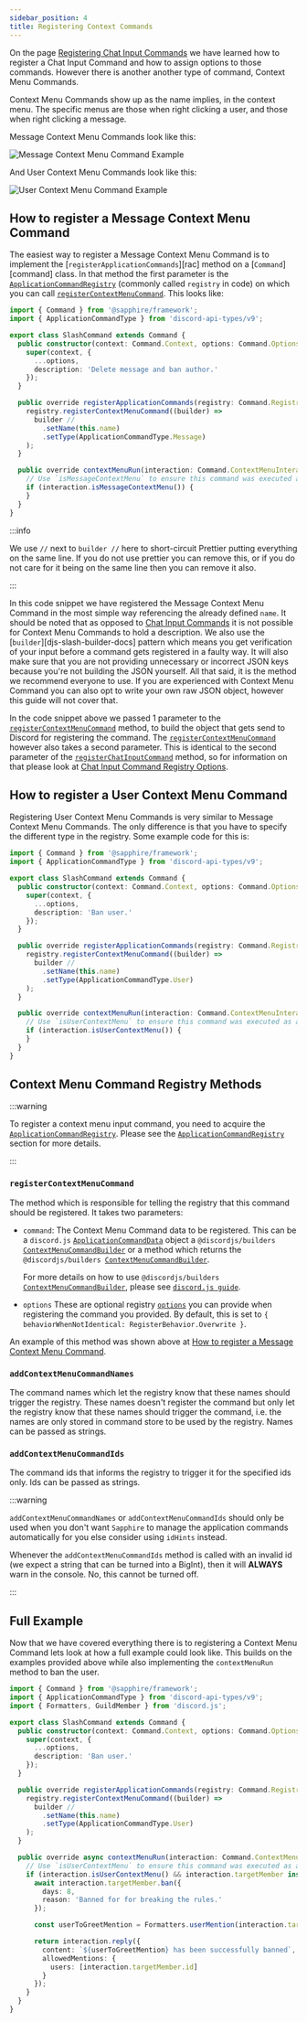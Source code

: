 ```yaml
---
sidebar_position: 4
title: Registering Context Commands
---
```


On the page [Registering Chat Input Commands][rcic] we have learned how to register a Chat Input Command and how to
assign options to those commands. However there is another another type of command, Context Menu Commands.

Context Menu Commands show up as the name implies, in the context menu. The specific menus are those when right clicking
a user, and those when right clicking a message.

Message Context Menu Commands look like this:

![Message Context Menu Command Example](./message-context-menu-command.png)

And User Context Menu Commands look like this:

![User Context Menu Command Example](./user-context-menu-command.png)

## How to register a Message Context Menu Command

The easiest way to register a Message Context Menu Command is to implement the [`registerApplicationCommands`][rac]
method on a [`Command`][command] class. In that method the first parameter is the [`ApplicationCommandRegistry`][acr]
(commonly called `registry` in code) on which you can call [`registerContextMenuCommand`][rcmc]. This looks like:

```typescript ts2esm2cjs|{8,11-17}|{8,11-17}
import { Command } from '@sapphire/framework';
import { ApplicationCommandType } from 'discord-api-types/v9';

export class SlashCommand extends Command {
  public constructor(context: Command.Context, options: Command.Options) {
    super(context, {
      ...options,
      description: 'Delete message and ban author.'
    });
  }

  public override registerApplicationCommands(registry: Command.Registry) {
    registry.registerContextMenuCommand((builder) =>
      builder //
        .setName(this.name)
        .setType(ApplicationCommandType.Message)
    );
  }

  public override contextMenuRun(interaction: Command.ContextMenuInteraction) {
    // Use `isMessageContextMenu` to ensure this command was executed as a Message Context Menu Command.
    if (interaction.isMessageContextMenu()) {
    }
  }
}
```

:::info

We use `//` next to `builder //` here to short-circuit Prettier putting everything on the same line. If you do not use
prettier you can remove this, or if you do not care for it being on the same line then you can remove it also.

:::

In this code snippet we have registered the Message Context Menu Command in the most simple way referencing the already
defined `name`. It should be noted that as opposed to [Chat Input Commands][rcic] it is not possible for Context Menu
Commands to hold a description. We also use the [`builder`][djs-slash-builder-docs] pattern which means you get
verification of your input before a command gets registered in a faulty way. It will also make sure that you are not
providing unnecessary or incorrect JSON keys because you're not building the JSON yourself. All that said, it is the
method we recommend everyone to use. If you are experienced with Context Menu Command you can also opt to write your own
raw JSON object, however this guide will not cover that.

In the code snippet above we passed 1 parameter to the [`registerContextMenuCommand`][rcmc] method, to build the object
that gets send to Discord for registering the command. The [`registerContextMenuCommand`][rcmc] however also takes a
second parameter. This is identical to the second parameter of the [`registerChatInputCommand`][rcic] method, so for
information on that please look at [Chat Input Command Registry Options][cicro].

## How to register a User Context Menu Command

Registering User Context Menu Commands is very similar to Message Context Menu Commands. The only difference is that you
have to specify the different type in the registry. Some example code for this is:

```typescript ts2esm2cjs|{8,11-17}|{8,11-17}
import { Command } from '@sapphire/framework';
import { ApplicationCommandType } from 'discord-api-types/v9';

export class SlashCommand extends Command {
  public constructor(context: Command.Context, options: Command.Options) {
    super(context, {
      ...options,
      description: 'Ban user.'
    });
  }

  public override registerApplicationCommands(registry: Command.Registry) {
    registry.registerContextMenuCommand((builder) =>
      builder //
        .setName(this.name)
        .setType(ApplicationCommandType.User)
    );
  }

  public override contextMenuRun(interaction: Command.ContextMenuInteraction) {
    // Use `isUserContextMenu` to ensure this command was executed as a User Context Menu Command.
    if (interaction.isUserContextMenu()) {
    }
  }
}
```

## Context Menu Command Registry Methods

:::warning

To register a context menu input command, you need to acquire the [`ApplicationCommandRegistry`][acr]. Please see the
[`ApplicationCommandRegistry`][aaacr] section for more details.

:::

### `registerContextMenuCommand`

The method which is responsible for telling the registry that this command should be registered. It takes two
parameters:

- `command`: The Context Menu Command data to be registered. This can be a `discord.js`
  [`ApplicationCommandData`][djs-command-data-docs] object a `@discordjs/builders`
  [`ContextMenuCommandBuilder`][djs-context-menu-command-builder-docs] or a method which returns the
  `@discordjs/builders `[`ContextMenuCommandBuilder`][djs-context-menu-command-builder-docs].

  For more details on how to use
  `@discordjs/builders `[`ContextMenuCommandBuilder`][djs-context-menu-command-builder-docs], please see
  [`discord.js guide`][djs-context-menu-command-builder-docs].

- `options` These are optional registry [`options`][cicro] you can provide when registering the command you provided. By
  default, this is set to `{ behaviorWhenNotIdentical: RegisterBehavior.Overwrite }`.

An example of this method was shown above at [How to register a Message Context Menu Command][inner-ref-how-to].

### `addContextMenuCommandNames`

The command names which let the registry know that these names should trigger the registry. These names doesn't register
the command but only let the registry know that these names should trigger the command, i.e. the names are only stored
in command store to be used by the registry. Names can be passed as strings.

### `addContextMenuCommandIds`

The command ids that informs the registry to trigger it for the specified ids only. Ids can be passed as strings.

:::warning

`addContextMenuCommandNames` or `addContextMenuCommandIds` should only be used when you don't want `Sapphire` to manage
the application commands automatically for you else consider using `idHints` instead.

Whenever the `addContextMenuCommandIds` method is called with an invalid id (we expect a string that can be turned into
a BigInt), then it will **ALWAYS** warn in the console. No, this cannot be turned off.

:::

## Full Example

Now that we have covered everything there is to registering a Context Menu Command lets look at how a full example could
look like. This builds on the examples provided above while also implementing the `contextMenuRun` method to ban the
user.

```typescript ts2esm2cjs
import { Command } from '@sapphire/framework';
import { ApplicationCommandType } from 'discord-api-types/v9';
import { Formatters, GuildMember } from 'discord.js';

export class SlashCommand extends Command {
  public constructor(context: Command.Context, options: Command.Options) {
    super(context, {
      ...options,
      description: 'Ban user.'
    });
  }

  public override registerApplicationCommands(registry: Command.Registry) {
    registry.registerContextMenuCommand((builder) =>
      builder //
        .setName(this.name)
        .setType(ApplicationCommandType.User)
    );
  }

  public override async contextMenuRun(interaction: Command.ContextMenuInteraction) {
    // Use `isUserContextMenu` to ensure this command was executed as a User Context Menu Command.
    if (interaction.isUserContextMenu() && interaction.targetMember instanceof GuildMember) {
      await interaction.targetMember.ban({
        days: 8,
        reason: 'Banned for for breaking the rules.'
      });

      const userToGreetMention = Formatters.userMention(interaction.targetMember.id);

      return interaction.reply({
        content: `${userToGreetMention} has been successfully banned`,
        allowedMentions: {
          users: [interaction.targetMember.id]
        }
      });
    }
  }
}
```

[aaacr]: ./acquiring-application-command-registry.mdx
[acr]: ../../../Documentation/api-framework/classes/ApplicationCommandRegistry
[cicro]: ./registering-chat-input-commands.mdx#chat-input-command-registry-options
[djs-command-data-docs]: https://discord.js.org/#/docs/discord.js/v13/typedef/ApplicationCommandData
[djs-context-menu-command-builder-docs]: https://discord.js.org/#/docs/builders/0.16.0/class/ContextMenuCommandBuilder
[inner-ref-how-to]: #how-to-register-a-message-context-menu-command
[rcic]: ./registering-chat-input-commands.mdx
[rcmc]: ../../../Documentation/api-framework/classes/ApplicationCommandRegistry#registercontextmenucommand
